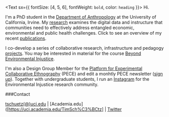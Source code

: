 <Text sx={{ fontSize: [4, 5, 6], fontWeight: `bold`, color: `heading` }}>
  Hi.
</Text>

I'm a PhD student in the [Department of Anthropology](https://www.anthropology.uci.edu/) at the University of California, Irvine. My [research](https://www.timschuetz.org/about) examines the digital data and instructure that communities need to effectively address entangled economic, environmental and public health challenges. Click to see an overview of my recent [publications](https://www.timschuetz.org/publications).

I co-develop a series of collaborative research, infrastructure and pedagogy [projects](www.timschuetz.org/projects). You may be interested in material for the course [Beyond Environmental Injustice](https://disaster-sts-network.org/content/environmental-injustice-summer-2020/essay).

I'm also a Design Group Member for the [Platform for Experimental Collaborative Ethnography](www.worldpece.org) (PECE) and edit a monhtly PECE newsletter ([sign up](https://github.us20.list-manage.com/subscribe?u=28f50ca38ef652df957d5cbd6&id=0ed4893b1f)). Together with undergraduate students, I run an [Instagram](https://www.instagram.com/environmental_injustice/) for the Environmental Injustice research community.

###Contact

[tschuetz(@)uci.edu](mailto:tschuetz@uci.edu) | [Academia.edu]([https://uci.academia.edu/TimSch%C3%BCtz] | [Twitter](https://twitter.com/tmschtz) 